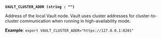 <a id="global-vault_cluster_addr" />

**`VAULT_CLUSTER_ADDR (string : "")`**

Address of the local Vault node. Vault uses cluster addresses for
cluster-to-cluster communication when running in high-availability mode.

**Example**: `export VAULT_CLUSTER_ADDR="https://127.0.0.1:8201"`
